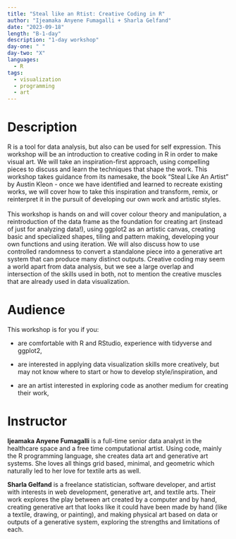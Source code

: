 ```yaml
---
title: "Steal like an Rtist: Creative Coding in R"
author: "Ijeamaka Anyene Fumagalli + Sharla Gelfand"
date: "2023-09-18"
length: "B-1-day"
description: "1-day workshop"
day-one: " "
day-two: "X"
languages:
  - R
tags:
  - visualization
  - programming
  - art
---
```


# Description

R is a tool for data analysis, but also can be used for self expression.
This workshop will be an introduction to creative coding in R in order to make visual art.
We will take an inspiration-first approach, using compelling pieces to discuss and learn the techniques that shape the work.
This workshop takes guidance from its namesake, the book "Steal Like An Artist" by Austin Kleon - once we have identified and learned to recreate existing works, we will cover how to take this inspiration and transform, remix, or reinterpret it in the pursuit of developing our own work and artistic styles. 
\
\
This workshop is hands on and will cover colour theory and manipulation, a reintroduction of the data frame as the foundation for creating art (instead of just for analyzing data!), using ggplot2 as an artistic canvas, creating basic and specialized shapes, tiling and pattern making, developing your own functions and using iteration.
We will also discuss how to use controlled randomness to convert a standalone piece into a generative art system that can produce many distinct outputs.
Creative coding may seem a world apart from data analysis, but we see a large overlap and intersection of the skills used in both, not to mention the creative muscles that are already used in data visualization.

# Audience

This workshop is for you if you:

-   are comfortable with R and RStudio, experience with tidyverse and ggplot2,

-   are interested in applying data visualization skills more creatively, but may not know where to start or how to develop style/inspiration, and

-   are an artist interested in exploring code as another medium for creating their work,

# Instructor

**Ijeamaka Anyene Fumagalli** is a full-time senior data analyst in the healthcare space and a free time computational artist.
Using code, mainly the R programming language, she creates data art and generative art systems.
She loves all things grid based, minimal, and geometric which naturally led to her love for textile arts as well.

**Sharla Gelfand** is a freelance statistician, software developer, and artist with interests in web development, generative art, and textile arts.
Their work explores the play between art created by a computer and by hand, creating generative art that looks like it could have been made by hand (like a textile, drawing, or painting), and making physical art based on data or outputs of a generative system, exploring the strengths and limitations of each.
